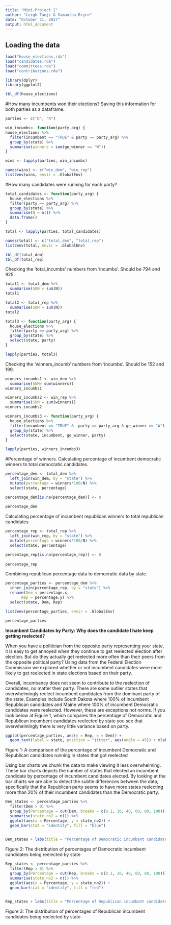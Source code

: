 ```yaml
---
title: "Mini-Project 2"
author: "Leigh Tanji & Samantha Bryce"
date: "October 31, 2017"
output: html_document
---
```



## Loading the data

```r
load("house_elections.rda")
load("candidates.rda")
load("committees.rda")
load("contributions.rda")
```

```r
library(dplyr)
library(ggplot2)
```

```r
tbl_df(house_elections)
```

#How many incumbents won their elections? 
Saving this information for both parties as a dataframe.
```r
parties <- c("D", "R")

win_incumbs<- function(party_arg) {
house_elections %>%
  filter(incumbent == "TRUE" & party == party_arg) %>%
  group_by(state) %>%
  summarise(winners = sum(ge_winner == "W"))
}

wins <- lapply(parties, win_incumbs)

names(wins) <- c("win_dem", "win_rep")
list2env(wins, envir = .GlobalEnv)
```

#How many candidates were running for each party?
```r
total_candidates <- function(party_arg) {
  house_elections %>%
  filter(party == party_arg) %>%
  group_by(state) %>%
  summarise(N = n()) %>%
  data.frame()
}

total <- lapply(parties, total_candidates)

names(total) <- c("total_dem", "total_rep")
list2env(total, envir = .GlobalEnv)

tbl_df(total_dem)
tbl_df(total_rep)
```

Checking the 'total_incumbs' numbers from 'incumbs'. Should be 794 and 925. 
```r
total1 <- total_dem %>%
  summarise(SUM = sum(N))
total1

total2 <- total_rep %>%
  summarise(SUM = sum(N))
total2

total3 <- function(party_arg) {
  house_elections %>%
  filter(party == party_arg) %>%
  group_by(state) %>%
  select(state, party)
}

lapply(parties, total3)
```

Checking the 'winners_incumb' numbers from 'incumbs'. Should be 152 and 199.
```r
winners_incumbs1 <- win_dem %>%
  summarise(SUM= sum(winners))
winners_incumbs1

winners_incumbs2 <- win_rep %>%
  summarise(SUM = sum(winners))
winners_incumbs2

winners_incumbs3 <- function(party_arg) {
  house_elections %>%
  filter(incumbent == "TRUE" &  party == party_arg & ge_winner == "W") %>%
  group_by(state) %>%
  select(state, incumbent, ge_winner, party)
}

lapply(parties, winners_incumbs3)
```

#Percentage of winners. 
Calculating percentage of incumbent democratic winners to total democratic candidates. 
```r
percentage_dem <- total_dem %>%
  left_join(win_dem, by = "state") %>%
  mutate(percentage = winners*100/N) %>%
  select(state, percentage)

percentage_dem[is.na(percentage_dem)] <- 0
  
percentage_dem
```

Calculating percentage of incumbent republican winners to total republican candidates
```r
percentage_rep <- total_rep %>%
  left_join(win_rep, by = "state") %>%
  mutate(percentage = winners*100/N) %>%
  select(state, percentage)

percentage_rep[is.na(percentage_rep)] <- 0
  
percentage_rep
```
Combining republican percentage data to democratic data by state.
```r
percentage_parties <- percentage_dem %>%
  inner_join(percentage_rep, by = "state") %>%
  rename(Dem = percentage.x,
       Rep = percentage.y) %>%
  select(state, Dem, Rep)

list2env(percentage_parties, envir = .GlobalEnv)

percentage_parties
```

**Incumbent Candidates by Party: Why does the candidate I hate keep getting reelected?**

When you have a politician from the opposite party representing your state, it is easy to get annoyed when they continue to get reelected election after election. But do they actually get reelected more often than their peers from the opposite political party? Using data from the Federal Election Commission we explored whether or not incumbent candidates were more likely to get reelected in state elections based on their party.

Overall, incumbancy does not seem to contribute to the reelection of candidates, no matter their party. There are some outlier states that overwhelmingly reelect incumbent candidates from the dominant party of the state. Examples include South Dakota where 100% of incumbent Republican candidates and Maine where 100% of incumbent Democratic candidates were reelected. However, these are exceptions not norms. If you look below at Figure 1, which compares the percentage of Democratic and Republican incumbent candidates reelected by state you see that overwhelmingly there is very little variance based on party.


```r
ggplot(percentage_parties, aes(y = Rep, x = Dem)) + 
  geom_text(label = state, position = "jitter", aes(angle = 45)) + xlab("Democratic candidates") + ylab("Republican candidates") + labs(title = "Percentage of incumbant candidates reelected by political party")
```
Figure 1: A comparison of the percentage of incumbent Democratic and Republican candidates running in states that got reelected


Using bar charts we chunk the data to make viewing it less overwhelming. These bar charts depicts the number of states that elected an incumbent candidate by percentage of incumbent candidates elected. By looking at the bar charts we are able to detect the subtle differences between the data, specifically that the Republican party seems to have more states reelecting more than 20% of their incumbent candidates than the Democratic party.

```r
Dem_states <- percentage_parties %>%
  filter(Dem > 0) %>%
  group_by(Percentage = cut(Dem, breaks = c(0.1, 20, 40, 60, 80, 100))) %>%
  summarise(state_no2 = n()) %>%
  ggplot(aes(x = Percentage, y = state_no2)) +
  geom_bar(stat = "identity", fill = "blue") 
  

Dem_states + labs(title = "Percentage of Democratic incumbant candidates reelected by state") + xlab("Percentage of incumbant candidates reelected") + ylab("Number of states")
```
Figure 2: The distribution of percentages of Democratic incumbent candidates being reelected by state

```r
Rep_states <- percentage_parties %>%
  filter(Rep > 0) %>%
  group_by(Percentage = cut(Rep, breaks = c(0.1, 20, 40, 60, 80, 100))) %>%
  summarise(state_no2 = n()) %>%
  ggplot(aes(x = Percentage, y = state_no2)) +
  geom_bar(stat = "identity", fill = "red") 
  

Rep_states + labs(title = "Percentage of Republican incumbant candidates reelected by state") + xlab("Percentage of incumbant candidates reelected") + ylab("Number of states")
```
Figure 3: The distribution of percentages of Republican incumbent candidates being reelected by state





























